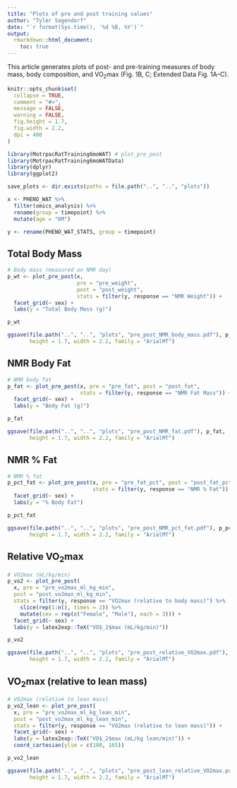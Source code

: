 ```yaml
---
title: "Plots of pre and post training values"
author: "Tyler Sagendorf"
date: "`r format(Sys.time(), '%d %B, %Y')`"
output: 
  rmarkdown::html_document:
    toc: true
---
```


This article generates plots of post- and pre-training measures of body mass, body composition, and VO$_2$max (Fig. 1B, C; Extended Data Fig. 1A--C).

```r
knitr::opts_chunk$set(
  collapse = TRUE,
  comment = "#>",
  message = FALSE, 
  warning = FALSE,
  fig.height = 1.7,
  fig.width = 2.2,
  dpi = 400
)
```

```r
library(MotrpacRatTraining6moWAT) # plot_pre_post
library(MotrpacRatTraining6moWATData)
library(dplyr)
library(ggplot2)

save_plots <- dir.exists(paths = file.path("..", "..", "plots"))
```

```r
x <- PHENO_WAT %>%
  filter(omics_analysis) %>%
  rename(group = timepoint) %>%
  mutate(age = "6M")

y <- rename(PHENO_WAT_STATS, group = timepoint)
```


## Total Body Mass

```r
# Body mass (measured on NMR day)
p_wt <- plot_pre_post(x, 
                      pre = "pre_weight", 
                      post = "post_weight",
                      stats = filter(y, response == "NMR Weight")) +
  facet_grid(~ sex) +
  labs(y = "Total Body Mass (g)")

p_wt
```

```r
ggsave(file.path("..", "..", "plots", "pre_post_NMR_body_mass.pdf"), p_wt,
       height = 1.7, width = 2.2, family = "ArialMT")
```


## NMR Body Fat

```r
# NMR body fat
p_fat <- plot_pre_post(x, pre = "pre_fat", post = "post_fat",
                       stats = filter(y, response == "NMR Fat Mass")) +
  facet_grid(~ sex) +
  labs(y = "Body Fat (g)")

p_fat
```

```r
ggsave(file.path("..", "..", "plots", "pre_post_NMR_fat.pdf"), p_fat,
       height = 1.7, width = 2.2, family = "ArialMT")
```


## NMR % Fat

```r
# NMR % fat
p_pct_fat <- plot_pre_post(x, pre = "pre_fat_pct", post = "post_fat_pct",
                           stats = filter(y, response == "NMR % Fat")) +
  facet_grid(~ sex) +
  labs(y = "% Body Fat")

p_pct_fat
```

```r
ggsave(file.path("..", "..", "plots", "pre_post_NMR_pct_fat.pdf"), p_pct_fat,
       height = 1.7, width = 2.2, family = "ArialMT")
```


## Relative VO$_2$max

```r
# VO2max (mL/kg/min)
p_vo2 <- plot_pre_post(
  x, pre = "pre_vo2max_ml_kg_min",
  post = "post_vo2max_ml_kg_min",
  stats = filter(y, response == "VO2max (relative to body mass)") %>%
    slice(rep(1:n(), times = 2)) %>%
    mutate(sex = rep(c("Female", "Male"), each = 3))) +
  facet_grid(~ sex) +
  labs(y = latex2exp::TeX("VO$_2$max (mL/kg/min)"))

p_vo2
```

```r
ggsave(file.path("..", "..", "plots", "pre_post_relative_VO2max.pdf"), p_vo2,
       height = 1.7, width = 2.2, family = "ArialMT")
```


## VO$_2$max (relative to lean mass)

```r
# VO2max (relative to lean mass)
p_vo2_lean <- plot_pre_post(
  x, pre = "pre_vo2max_ml_kg_lean_min",
  post = "post_vo2max_ml_kg_lean_min",
  stats = filter(y, response == "VO2max (relative to lean mass)")) +
  facet_grid(~ sex) +
  labs(y = latex2exp::TeX("VO$_2$max (mL/kg lean/min)")) +
  coord_cartesian(ylim = c(100, 165))

p_vo2_lean
```

```r
ggsave(file.path("..", "..", "plots", "pre_post_lean_relative_VO2max.pdf"), p_vo2_lean,
       height = 1.7, width = 2.2, family = "ArialMT")
```

